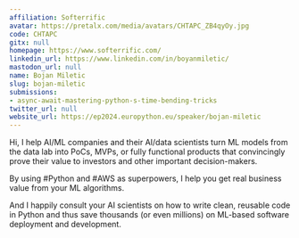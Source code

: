 ```yaml
---
affiliation: Softerrific
avatar: https://pretalx.com/media/avatars/CHTAPC_ZB4qyOy.jpg
code: CHTAPC
gitx: null
homepage: https://www.softerrific.com/
linkedin_url: https://www.linkedin.com/in/boyanmiletic/
mastodon_url: null
name: Bojan Miletic
slug: bojan-miletic
submissions:
- async-await-mastering-python-s-time-bending-tricks
twitter_url: null
website_url: https://ep2024.europython.eu/speaker/bojan-miletic
---
```


Hi, I help AI/ML companies and their AI/data scientists turn ML models from the data lab into PoCs, MVPs, or fully functional products that convincingly prove their value to investors and other important decision-makers.

By using #Python and #AWS as superpowers, I help you get real business value from your ML algorithms.

And I happily consult your AI scientists on how to write clean, reusable code in Python and thus save thousands (or even millions) on ML-based software deployment and development.
